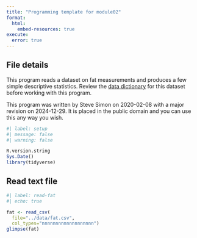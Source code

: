 ```yaml
---
title: "Programming template for module02"
format: 
  html:
    embed-resources: true
execute: 
  error: true
---
```


## File details

This program reads a dataset on fat measurements and produces a few simple descriptive statistics. Review the [data dictionary][refp1] for this dataset before working with this program.

[refp1]: https://github.com/pmean/data/blob/main/files/fat.yaml

This program was written by Steve Simon on 2020-02-08 with a major revision on 2024-12-29. It is placed in the public domain and you can use this any way you wish.


```r
#| label: setup
#| message: false
#| warning: false

R.version.string
Sys.Date()
library(tidyverse)
```

## Read text file

```r
#| label: read-fat
#| echo: true

fat <- read_csv(
  file="../data/fat.csv",
  col_types="nnnnnnnnnnnnnnnnnnn")
glimpse(fat)
```
